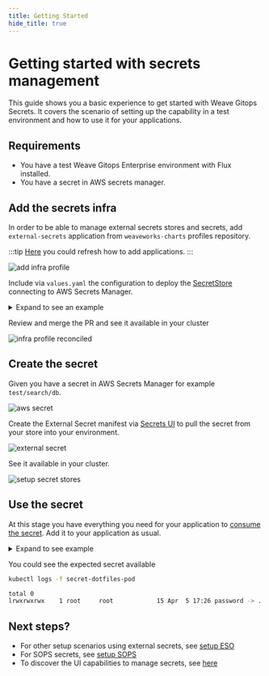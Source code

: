 ```yaml
---
title: Getting Started
hide_title: true
---
```



# Getting started with secrets management <TierLabel tiers="Enterprise" />

<AlphaWarning/>

This guide shows you a basic experience to get started with Weave Gitops Secrets.
It covers the scenario of setting up the capability in a test environment and how to use it for your applications.

## Requirements
- You have a test Weave Gitops Enterprise environment with Flux installed.
- You have a secret in AWS secrets manager.

## Add the secrets infra

In order to be able to manage external secrets stores and secrets, add `external-secrets` application from `weaveworks-charts` profiles repository.

:::tip
[Here](../cluster-management/add-applications.mdx) you could refresh how to add applications.
:::


![add infra profile](imgs/getting-started-add-infra.png)

Include via `values.yaml` the configuration to deploy the [SecretStore](https://external-secrets.io/v0.8.1/api/secretstore/)
connecting to AWS Secrets Manager.

<details>
<summary>Expand to see an example</summary>

```yaml
  values:
    secretStores:
      enabled: true
      path: ./clusters/bases/secrets
      sourceRef:
        kind: GitRepository
        name: flux-system
        namespace: flux-system
```
This example points to the path `clusters/bases/secrets` in our configuration repo where a kustomization exists

```yaml
apiVersion: kustomize.config.k8s.io/v1beta1
kind: Kustomization
resources:
- aws-secrets-manager.yaml
```

With the AWS Secrets Manager secret store

```yaml
apiVersion: external-secrets.io/v1beta1
kind: SecretStore
metadata:
  name: aws-secrets-manager
  namespace: flux-system
spec:
  provider:
    aws:
      auth:
        secretRef:
          accessKeyIDSecretRef:
            key: access-key
            name: awssm-secret
          secretAccessKeySecretRef:
            key: secret-access-key
            name: awssm-secret
      region: eu-north-1
      service: SecretsManager
```
</details>

Review and merge the PR and see it available in your cluster

![infra profile reconciled](imgs/getting-started-setup-infra.png)

## Create the secret

Given you have a secret in AWS Secrets Manager for example `test/search/db`.

![aws secret](imgs/getting-started-secret-asm.png)

Create the External Secret manifest via [Secrets UI](./manage-secrets-ui.mdx) to pull the secret from your store into your environment.

![external secret](imgs/getting-started-create-secret-manifest.png)

See it available in your cluster.

![setup secret stores](imgs/getting-started-secret.png)

## Use the secret

At this stage you have everything you need for your application to [consume the secret](https://kubernetes.io/docs/concepts/configuration/secret/#using-a-secret).
Add it to your application as usual.

<details>
<summary>Expand to see example</summary>

```yaml
apiVersion: v1
kind: Pod
metadata:
  name: secret-dotfiles-pod
spec:
  volumes:
  - name: database-secrets
    secret:
      secretName: search-database
  containers:
  - name: dotfile-test-container
    image: registry.k8s.io/busybox
    command:
    - ls
    - "-l"
    - "/etc/database-secrets"
    volumeMounts:
    - name: database-secrets
      readOnly: true
      mountPath: "/etc/database-secrets"
```
</details>

You could see the expected secret available

```bash
kubectl logs -f secret-dotfiles-pod

total 0
lrwxrwxrwx    1 root     root            15 Apr  5 17:26 password -> ..data/password
```

## Next steps?

- For other setup scenarios using external secrets, see [setup ESO](./setup-eso.mdx)
- For SOPS secrets, see [setup SOPS](./setup-sops.mdx)
- To discover the UI capabilities to manage secrets, see [here](./manage-secrets-ui.mdx)
